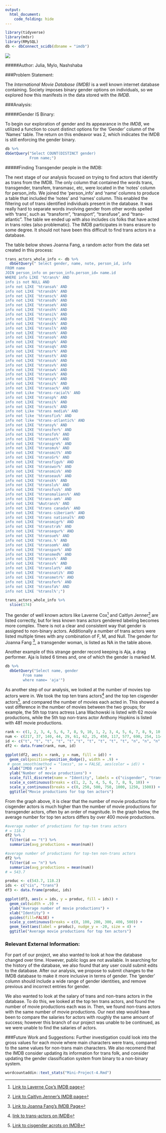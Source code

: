 ```yaml
---
output: 
  html_document:
    code_folding: hide
---
```


```r
library(tidyverse)
library(mdsr)
library(RMySQL)
db <- dbConnect_scidb(dbname = "imdb")
```


![](https://i.imgflip.com/29r1ak.jpg)


#####Author: Julia, Mylo, Nashshaba


 

###Problem Statement:

The *International Movie Database (IMDB)*  is a well known internet database containing. Society imposes binary gender options on individuals, so we explored how this manifests in the data stored with the *IMDB*. 



###Analysis: 

#####Gender IS Binary:

To begin our exploration of gender and its appearance in the *IMDB*, we utilized a function to count distinct options for the ‘Gender’ column of the ‘Names’ table.  The return on this endeavor was 2, which indicates the IMDB is still enforcing the gender binary. 

```r
db %>% 
dbGetQuery("Select COUNT(DISTINCT gender) 
           From name;")
```

#####Finding Transgender people in the IMDB:

The next stage of our analysis focused on trying to find actors that identify as trans from the IMDB.  The only column that contained the words trans, transgender, transfem, transmasc, etc, were located in the ‘notes’ column for person_info. We joined the ‘person_info’ and ‘name’ columns to produce a table that included the ‘notes’ and ‘names’ column.  This enabled the filtering out of trans identified individuals present in the database. It was really hard to separate words involving gender from other words spelled with ‘trans’, such as “transform”, “transport”, “transfuse”, and “trans-atlantic”. The table we ended up with also includes cis folks that have acted in trans roles (also problematic).  The IMDB participates in trans erasure to some degree.  It should not have been this difficult to find trans actors in a database. 

The table below shows Joanna Fang, a random actor from the data set created in this process:

```r
trans_actors_whole_info <- db %>% 
  dbGetQuery(" Select gender, name, note, person_id, info
FROM name
JOIN person_info on person_info.person_id= name.id
WHERE info LIKE '%trans%' AND
info is not NULL AND
info not LIKE '%transa%' AND
info not LIKE '%transb%' AND
info not LIKE '%transc%' AND
info not LIKE '%transd%' AND
info not LIKE '%transe%' AND
info not LIKE '%transh%' AND
info not LIKE '%transi%' AND
info not LIKE '%transj%' AND
info not LIKE '%transk%' AND
info not LIKE '%transl%' AND
info not LIKE '%transn%' AND
info not LIKE '%transo%' AND
info not LIKE '%transp%' AND
info not LIKE '%transq%' AND
info not LIKE '%transr%' AND
info not LIKE '%transt%' AND
info not LIKE '%transu%' AND
info not LIKE '%transv%' AND
info not LIKE '%transw%' AND
info not LIKE '%transx%' AND
info not LIKE '%transy%' AND
info not LIKE '%transz%' AND
info not LIKE '%transac%' AND
info not Like '%trans-racial%' AND 
info not LIKE '%transp%' AND
info not LIKE '%transi%' AND 
info not LIKE '%transc%' AND
info not Like '%trans media%' AND
info not like '%transfix%' AND
info not like '%trans-atlantic%' AND
info not LIKE '%transy%' AND 
info not LIKE '%transfer%' AND 
info not LIKE '%transfo%' AND 
info not LIKE '%transat%' AND 
info not LIKE '%transgre%' AND 
info not LIKE '%transmu%' AND 
info not LIKE '%transmit%' AND
info not LIKE '%transGr%' AND
info not LIKE '%transfigu%' AND
info not LIKE '%transwor%' AND
info not LIKE '%transmis%' AND
info not LIKE '%transeau%' AND
info not LIKE '%transk%' AND
info not LIKE '%translu%' AND
info not LIKE '%transfus%' AND
info not LIKE '%transmalians%' AND
info not LIKE '%trans-am%' AND
info not LIKE '%Autrans%' AND
info not LIKE '%trans canada%' AND
info not LIKE '%trans-siberian%' AND
info not LIKE '%trans national%' AND
info not LIKE '%transmigr%' AND
info not LIKE '%transtra%' AND
info not LIKE '%transequr%' AND
info not LIKE '%transue%' AND
info not LIKE '%trans.%' AND
info not LIKE '%transom%' AND
info not LIKE '%transpar%' AND
info not LIKE '%transmed%' AND
info not LIKE '%transs%' AND 
info not LIKE '%transv%' AND 
info not LIKE '%translat%' AND
info not LIKE '%transnati%' AND
info not LIKE '%transmetr%' AND
info not LIKE '%transfer%' AND
info not LIKE '%transfa%' AND
info not LIKE '%transl%';")

trans_actors_whole_info %>%
  slice(174)
```

The gender of well known actors like Laverne Cox[^1] and Caitlyn Jenner[^2] are listed correctly, but for less known trans actors gendered labeling becomes more complex.  There is not a clear and consistent way that gender is assigned to non-binary actors.   Additionally a number of trans actors were listed multiple times with any combination of F, M, and Null.  The gender for Joanna Fang [^3], a transgender woman, is listed as NA in the table above.

Another example of this strange gender record keeping is Aja, a drag performer.  Aja is listed 6 times and, one of which the gender is marked M.  

```r
db %>% 
  dbGetQuery("Select name, gender
        From name
        where name= 'aja'")
```

As another step of our analysis, we looked at the number of movies top actors were in. We took the top ten trans actors[^4] and the top ten cisgender actors[^5], and compared the number of movies each acted in. This showed a vast difference in the number of movies between the two groups; for example, the 5th top trans actress Lana Wachowski is listed with 62 movie productions, while the 5th top non-trans actor Anthony Hopkins is listed with 481 movie productions.

```r
rank <- c(1, 2, 3, 4, 5, 6, 7, 8, 9, 10, 1, 2, 3, 4, 5, 6, 7, 8, 9, 10)
num <- c(217, 37, 140, 44, 29, 61, 62, 25, 450, 117, 577, 690, 254, 1142, 1392, 523, 489, 1, 148, 221)
id <- c("t", "t", "t", "t", "t","t", "t", "t", "t", "t", "n", "n", "n", "n", "n", "n", "n", "n", "n", "n")
df2 <- data.frame(rank, num, id)

ggplot(df2, aes(x = rank, y = num, fill = id)) +
  geom_col(position=position_dodge(), width = .9) +
 # geom_smooth(method = "loess", se = FALSE, aes(color = id)) +
  xlab("IMDB rank") +
  ylab("Number of movie productions") +
  scale_fill_discrete(name = "Identity", labels = c("cisgender", "transgender")) +
  scale_x_continuous(breaks = c(1, 2, 3, 4, 5, 6, 7, 8, 9, 10)) +
  scale_y_continuous(breaks = c(0, 250, 500, 750, 1000, 1250, 1500)) +
  ggtitle("Movie productions for top ten actors")
```
  
From the graph above, it is clear that the number of movie productions for cisgender actors is much higher than the number of movie productions for transgender actors, often by an order of magnitude. In the graph below, the average number for top ten actors differs by over 400 movie productions.  
  
```r
#average number of productions for top-ten trans actors
# = 118.2
df2 %>%
  filter(id == "t") %>%
  summarize(avg_productions = mean(num))

#average number of productions for top-ten non-trans actors
df2 %>%
  filter(id == "n") %>%
  summarize(avg_productions = mean(num))
# = 543.7

produc <- c(543.7, 118.2)
ids <- c("cis", "trans")
df3 <- data.frame(produc, ids)

ggplot(df3, aes(x = ids, y = produc, fill = ids)) +
  geom_col(width = .9) +
  ylab("Average number of movie productions") +
  xlab("Identity") +
  guides(fill=FALSE) +
  scale_y_continuous(breaks = c(0, 100, 200, 300, 400, 500)) +
  geom_text(aes(label = produc), nudge_y = -20, size = 4) +
  ggtitle("Average movie productions for top ten actors")

```  
  
### Relevant External Information:

For part of our project, we also wanted to look at how the database changed over time. However, public logs are not available. In searching for the history of the database, we also found that any user could submit edits to the database. After our analysis, we propose to submit changes to the IMDB database to make it more inclusive in terms of gender. The ‘gender’ column should include a wide range of gender identities, and remove previous and incorrect entries for gender.

We also wanted to look at the salary of trans and non-trans actors in the database. To do this, we looked at the top ten trans actors, and found the number of movie productions each was in. Then, we found non-trans actors with the same number of movie productions. Our next step would have been to compare the salaries for actors with roughly the same amount of success; however this branch of our project was unable to be continued, as we were unable to find the salaries of actors.



###Future Work and Suggestions:
Further investigation could look into the gross values for each movie where main characters were trans, compared to the same values for non-trans main characters. We also recomend that the IMDB consider updating its information for trans folk, and consider updating the gender classification system from binary to a non-binary system. 







[^1]: [Link to Laverne Cox's IMDB page](https://www.imdb.com/name/nm1209545/?ref_=nv_sr_1)
[^2]: [Link to Caitlyn Jenner's IMDB page](https://www.imdb.com/name/nm0421063/?ref_=nv_sr_1)
[^3]: [Link to Joanna Fang's IMDB Page](https://www.imdb.com/name/nm4825197/)
[^4]: [link to trans-actors on IMDB](https://www.imdb.com/list/ls072599514/)
[^5]: [Link to cisgender acrots on IMDB](https://www.imdb.com/list/ls004429898/)

```r
wordcountaddin::text_stats("Mini-Project-4.Rmd")
```





